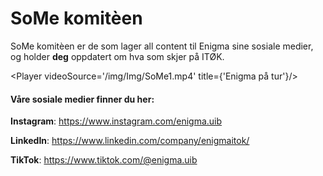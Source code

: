# SoMe komitèen



<Cookie />

SoMe komitèen er de som lager all content til Enigma sine sosiale medier, og holder **deg** oppdatert om hva som skjer på ITØK.  

<Player videoSource='/img/Img/SoMe1.mp4' title={'Enigma på tur'}/>


#### Våre sosiale medier finner du her:

**Instagram**: <a href='https://www.instagram.com/enigma.uib'>https://www.instagram.com/enigma.uib</a>

**LinkedIn**: <a href='https://www.linkedin.com/company/enigmaitok/'>https://www.linkedin.com/company/enigmaitok/</a>

**TikTok**: <a href='https://www.tiktok.com/@enigma.uib'>https://www.tiktok.com/@enigma.uib</a>